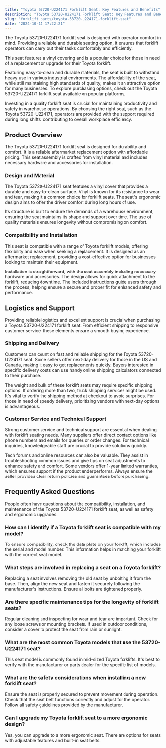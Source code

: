 ```yaml
---
title: "Toyota 53720-U224171 Forklift Seat: Key Features and Benefits"
description: "Toyota 53720-U224171 Forklift Seat: Key Features and Benefits"
slug: "forklift parts/toyota-53720-u224171-forklift-seat"
date: "2024-10-14 17:22:21"
---
```


The Toyota 53720-U224171 forklift seat is designed with operator comfort in mind. Providing a reliable and durable seating option, it ensures that forklift operators can carry out their tasks comfortably and efficiently.


This seat features a vinyl covering and is a popular choice for those in need of a replacement or upgrade for their Toyota forklift.





Featuring easy-to-clean and durable materials, the seat is built to withstand heavy use in various industrial environments. The affordability of the seat, while still maintaining high standards of quality, makes it an attractive option for many businesses. To explore purchasing options, check out the Toyota 53720-U224171 forklift seat available on popular platforms.


Investing in a quality forklift seat is crucial for maintaining productivity and safety in warehouse operations. By choosing the right seat, such as the Toyota 53720-U224171, operators are provided with the support required during long shifts, contributing to overall workplace efficiency.



## Product Overview





The Toyota 53720-U224171 forklift seat is designed for durability and comfort. It is a reliable aftermarket replacement option with affordable pricing. This seat assembly is crafted from vinyl material and includes necessary hardware and accessories for installation.


### Design and Material


The Toyota 53720-U224171 seat features a vinyl cover that provides a durable and easy-to-clean surface. Vinyl is known for its resistance to wear and tear, making it a common choice for forklift seats. The seat's ergonomic design aims to offer the driver comfort during long hours of use.


Its structure is built to endure the demands of a warehouse environment, ensuring the seat maintains its shape and support over time. The use of quality materials ensures longevity without compromising on comfort.


### Compatibility and Installation


This seat is compatible with a range of Toyota forklift models, offering flexibility and ease when seeking a replacement. It is designed as an aftermarket replacement, providing a cost-effective option for businesses looking to maintain their equipment.


Installation is straightforward, with the seat assembly including necessary hardware and accessories. The design allows for quick attachment to the forklift, reducing downtime. The included instructions guide users through the process, helping ensure a secure and proper fit for enhanced safety and performance.



## Logistics and Support





Providing reliable logistics and excellent support is crucial when purchasing a Toyota 53720-U224171 forklift seat. From efficient shipping to responsive customer service, these elements ensure a smooth buying experience.


### Shipping and Delivery


Customers can count on fast and reliable shipping for the Toyota 53720-U224171 seat. Some sellers offer next-day delivery for those in the US and Canada, making it easy to get replacements quickly. Buyers interested in specific delivery costs can use handy online shipping calculators connected to their purchase.


The weight and bulk of these forklift seats may require specific shipping options. If ordering more than two, truck shipping services might be used. It's vital to verify the shipping method at checkout to avoid surprises. For those in need of speedy delivery, prioritizing vendors with next-day options is advantageous.


### Customer Service and Technical Support


Strong customer service and technical support are essential when dealing with forklift seating needs. Many suppliers offer direct contact options like phone numbers and emails for queries or order changes. For technical inquiries, knowledgeable staff are crucial to provide solutions quickly.


Tech forums and online resources can also be valuable. They assist in troubleshooting common issues and give tips on seat adjustments to enhance safety and comfort. Some vendors offer 1-year limited warranties, which ensures support if the product underperforms. Always ensure the seller provides clear return policies and guarantees before purchasing.



## Frequently Asked Questions





People often have questions about the compatibility, installation, and maintenance of the Toyota 53720-U224171 forklift seat, as well as safety and ergonomic upgrades.


### How can I identify if a Toyota forklift seat is compatible with my model?


To ensure compatibility, check the data plate on your forklift, which includes the serial and model number. This information helps in matching your forklift with the correct seat model.


### What steps are involved in replacing a seat on a Toyota forklift?


Replacing a seat involves removing the old seat by unbolting it from the base. Then, align the new seat and fasten it securely following the manufacturer's instructions. Ensure all bolts are tightened properly.


### Are there specific maintenance tips for the longevity of forklift seats?


Regular cleaning and inspecting for wear and tear are important. Check for any loose screws or mounting brackets. If used in outdoor conditions, consider a cover to protect the seat from rain or sunlight.


### What are the most common Toyota models that use the 53720-U224171 seat?


This seat model is commonly found in mid-sized Toyota forklifts. It's best to verify with the manufacturer or parts dealer for the specific list of models.


### What are the safety considerations when installing a new forklift seat?


Ensure the seat is properly secured to prevent movement during operation. Check that the seat belt functions correctly and adjust for the operator. Follow all safety guidelines provided by the manufacturer.


### Can I upgrade my Toyota forklift seat to a more ergonomic design?


Yes, you can upgrade to a more ergonomic seat. There are options for seats with adjustable features and built-in seat belts.
